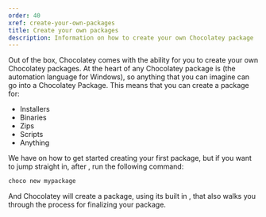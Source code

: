 ---
order: 40
xref: create-your-own-packages
title: Create your own packages
description: Information on how to create your own Chocolatey package
---

Out of the box, Chocolatey comes with the ability for you to create your own Chocolatey packages.  At the heart of any Chocolatey package is <Xref title="PowerShell" value="packaging-for-the-masses" /> (the automation language for Windows), so anything that you can imagine can go into a Chocolatey Package.  This means that you can create a package for:

- Installers
- Binaries
- Zips
- Scripts
- Anything

We have <Xref title="comprehensive documentation" value="package-creation" /> on how to get started creating your first package, but if you want to jump straight in, after <Xref title="installing Chocolatey" value="setup-choco" />, run the following command:

```powershell
choco new mypackage
```

And Chocolatey will create a package, using its built in <Xref title="templating system" value="create-custom-package-templates" />, that also walks you through the process for finalizing your package.